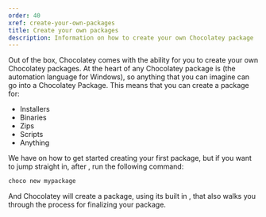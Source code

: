 ---
order: 40
xref: create-your-own-packages
title: Create your own packages
description: Information on how to create your own Chocolatey package
---

Out of the box, Chocolatey comes with the ability for you to create your own Chocolatey packages.  At the heart of any Chocolatey package is <Xref title="PowerShell" value="packaging-for-the-masses" /> (the automation language for Windows), so anything that you can imagine can go into a Chocolatey Package.  This means that you can create a package for:

- Installers
- Binaries
- Zips
- Scripts
- Anything

We have <Xref title="comprehensive documentation" value="package-creation" /> on how to get started creating your first package, but if you want to jump straight in, after <Xref title="installing Chocolatey" value="setup-choco" />, run the following command:

```powershell
choco new mypackage
```

And Chocolatey will create a package, using its built in <Xref title="templating system" value="create-custom-package-templates" />, that also walks you through the process for finalizing your package.